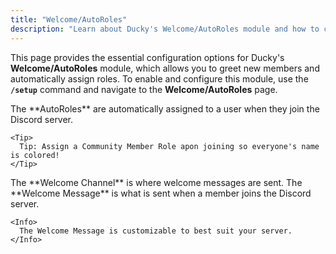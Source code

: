 ```yaml
---
title: "Welcome/AutoRoles"
description: "Learn about Ducky's Welcome/AutoRoles module and how to configure it."
---
```


This page provides the essential configuration options for Ducky's **Welcome/AutoRoles** module, which allows you to greet new members and automatically assign roles. To enable and configure this module, use the **`/setup`** command and navigate to the **Welcome/AutoRoles** page.

<Steps>
  <Step title="AutoRoles" titleSize="h2">
    The **AutoRoles** are automatically assigned to a user when they join the Discord server.

    <Tip>
      Tip: Assign a Community Member Role apon joining so everyone's name is colored!
    </Tip>
  </Step>
  <Step title="Welcome Channel" titleSize="h2">
    The **Welcome Channel** is where welcome messages are sent.
  </Step>
  <Step title="Welcome Message" titleSize="h2">
    The **Welcome Message** is what is sent when a member joins the Discord server.

    <Info>
      The Welcome Message is customizable to best suit your server.
    </Info>
  </Step>
</Steps>